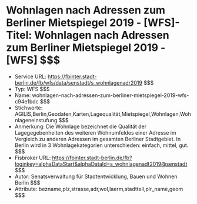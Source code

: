 # Wohnlagen nach Adressen zum Berliner Mietspiegel 2019 - [WFS]- Titel: Wohnlagen nach Adressen zum Berliner Mietspiegel 2019 - [WFS] $$$
- Service URL: https://fbinter.stadt-berlin.de/fb/wfs/data/senstadt/s_wohnlagenadr2019 $$$
- Typ: WFS $$$
- Name: wohnlagen-nach-adressen-zum-berliner-mietspiegel-2019-wfs-c94e1bdc $$$
- Stichworte: AGILIS,Berlin,Geodaten,Karten,Lagequalität,Mietspiegel,Wohnlagen,Wohnlageneinstufung $$$
- Anmerkung: Die Wohnlage bezeichnet die Qualität der Lagegegebenheiten des weiteren Wohnumfeldes einer Adresse im Vergleich zu anderen Adressen im gesamten Berliner Stadtgebiet.
In Berlin wird in 3 Wohnlagekategorien unterschieden: einfach, mittel, gut. $$$
- Fisbroker URL: https://fbinter.stadt-berlin.de/fb?loginkey=alphaDataStart&alphaDataId=s_wohnlagenadt2019@senstadt $$$
- Autor: Senatsverwaltung für Stadtentwicklung, Bauen und Wohnen Berlin $$$
- Attribute: bezname,plz,strasse,adr,wol,laerm,stadtteil,plr_name,geom $$$
